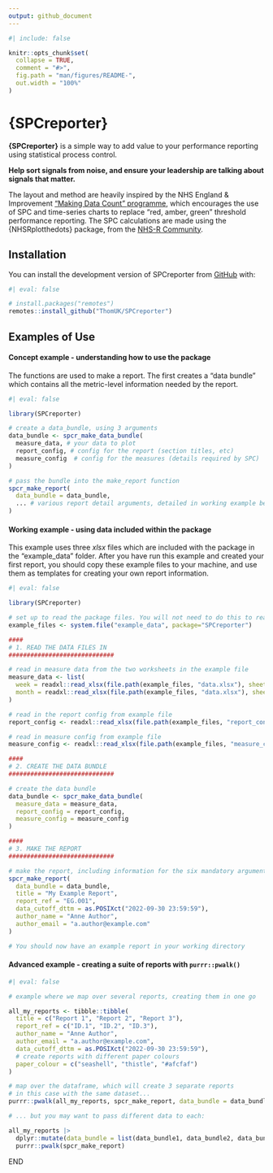 ```yaml
---
output: github_document
---
```


<!-- README.md is generated from README.Rmd. Please edit that file -->

```r
#| include: false

knitr::opts_chunk$set(
  collapse = TRUE,
  comment = "#>",
  fig.path = "man/figures/README-",
  out.width = "100%"
)
```

# {SPCreporter}

**{SPCreporter}** is a simple way to add value to your performance reporting using statistical process control.

**Help sort signals from noise, and ensure your leadership are talking about signals that matter.**

The layout and method are heavily inspired by the NHS England & Improvement ["Making Data Count" programme](https://bmjleader.bmj.com/content/5/4/252), which encourages the use of SPC and time-series charts to replace "red, amber, green" threshold performance reporting.
The SPC calculations are made using the {NHSRplotthedots} package, from the [NHS-R Community](https://nhsrcommunity.com/).

## Installation

You can install the development version of SPCreporter from [GitHub](https://github.com/ThomUK/SPCreporter) with:

```r
#| eval: false

# install.packages("remotes")
remotes::install_github("ThomUK/SPCreporter")
```

## Examples of Use

#### Concept example - understanding how to use the package

The functions are used to make a report.
The first creates a "data bundle" which contains all the metric-level information needed by the report.

```r
#| eval: false

library(SPCreporter)

# create a data_bundle, using 3 arguments
data_bundle <- spcr_make_data_bundle(
  measure_data, # your data to plot
  report_config, # config for the report (section titles, etc)
  measure_config  # config for the measures (details required by SPC)
)

# pass the bundle into the make_report function
spcr_make_report(
  data_bundle = data_bundle,
  ... # various report detail arguments, detailed in working example below
)

```

#### Working example - using data included within the package

This example uses three _xlsx_ files which are included with the package in the "example_data" folder.
After you have run this example and created your first report, you should copy these example files to your machine, and use them as templates for creating your own report information.  

```r
#| eval: false

library(SPCreporter)

# set up to read the package files. You will not need to do this to read your own data.
example_files <- system.file("example_data", package="SPCreporter")

####
# 1. READ THE DATA FILES IN
#############################

# read in measure data from the two worksheets in the example file
measure_data <- list(
  week = readxl::read_xlsx(file.path(example_files, "data.xlsx"), sheet = "week"),
  month = readxl::read_xlsx(file.path(example_files, "data.xlsx"), sheet = "month")
)

# read in the report config from example file
report_config <- readxl::read_xlsx(file.path(example_files, "report_config.xlsx"))

# read in measure config from example file
measure_config <- readxl::read_xlsx(file.path(example_files, "measure_config.xlsx"))

####
# 2. CREATE THE DATA BUNDLE
#############################

# create the data bundle
data_bundle <- spcr_make_data_bundle(
  measure_data = measure_data, 
  report_config = report_config,
  measure_config = measure_config 
)

####
# 3. MAKE THE REPORT
#############################

# make the report, including information for the six mandatory arguments.
spcr_make_report(
  data_bundle = data_bundle,
  title = "My Example Report",
  report_ref = "EG.001",
  data_cutoff_dttm = as.POSIXct("2022-09-30 23:59:59"),
  author_name = "Anne Author",
  author_email = "a.author@example.com"
)

# You should now have an example report in your working directory

```

#### Advanced example - creating a suite of reports with `purrr::pwalk()`

```r
#| eval: false

# example where we map over several reports, creating them in one go

all_my_reports <- tibble::tibble(
  title = c("Report 1", "Report 2", "Report 3"),
  report_ref = c("ID.1", "ID.2", "ID.3"),
  author_name = "Anne Author",
  author_email = "a.author@example.com",
  data_cutoff_dttm = as.POSIXct("2022-09-30 23:59:59"),
  # create reports with different paper colours
  paper_colour = c("seashell", "thistle", "#afcfaf")
)

# map over the dataframe, which will create 3 separate reports
# in this case with the same dataset...
purrr::pwalk(all_my_reports, spcr_make_report, data_bundle = data_bundle)

# ... but you may want to pass different data to each:

all_my_reports |>
  dplyr::mutate(data_bundle = list(data_bundle1, data_bundle2, data_bundle3)) |>
  purrr::pwalk(spcr_make_report)

```

END
